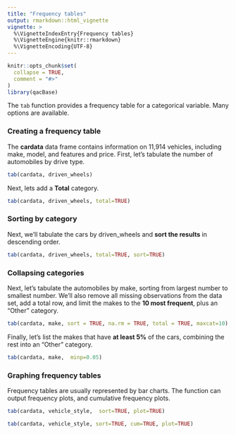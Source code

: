 ---
title: "Frequency tables"
output: rmarkdown::html_vignette
vignette: >
  %\VignetteIndexEntry{Frequency tables}
  %\VignetteEngine{knitr::rmarkdown}
  %\VignetteEncoding{UTF-8}
---

```{r, include = FALSE}
knitr::opts_chunk$set(
  collapse = TRUE,
  comment = "#>"
)
library(qacBase)
```


The `tab` function provides a frequency table for a categorical variable. Many options are available.

### Creating a frequency table

The **cardata** data frame contains information on 11,914 vehicles, including make, model, and features and price. First, let's tabulate the number of automobiles by drive type.

```{r, include=TRUE}
tab(cardata, driven_wheels)
```

Next, lets add a **Total** category.

```{r, include=TRUE}
tab(cardata, driven_wheels, total=TRUE)
```

### Sorting by category

Next, we'll tabulate the cars by driven_wheels and **sort the results** in descending order.

```{r, include=TRUE}
tab(cardata, driven_wheels, total=TRUE, sort=TRUE)
```

### Collapsing categories

Next, let's tabulate the automobiles by make, sorting from largest number to smallest number. We'll also remove all missing observations from the data set, add a total row, and limit the makes to the **10 most frequent**, plus an "Other" category.

```{r, include=TRUE}
tab(cardata, make, sort = TRUE, na.rm = TRUE, total = TRUE, maxcat=10)
```

Finally, let's list the makes that have **at least 5%** of the cars, combining the rest into an "Other" category. 


```{r, include=TRUE}
tab(cardata, make,  minp=0.05)
```

### Graphing frequency tables

Frequency tables are usually represented by bar charts. The \code{tab}
function can output frequency plots, and cumulative frequency plots.

```{r, include=TRUE}
tab(cardata, vehicle_style,  sort=TRUE, plot=TRUE)

tab(cardata, vehicle_style, sort=TRUE, cum=TRUE, plot=TRUE)
```


